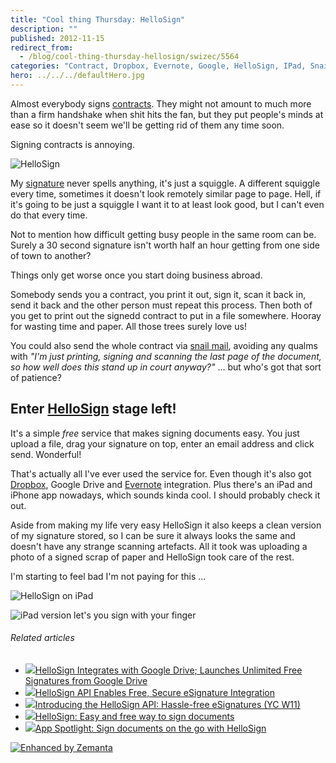 ```yaml
---
title: "Cool thing Thursday: HelloSign"
description: ""
published: 2012-11-15
redirect_from:
  - /blog/cool-thing-thursday-hellosign/swizec/5564
categories: "Contract, Dropbox, Evernote, Google, HelloSign, IPad, Snail mail, Uncategorized"
hero: ../../../defaultHero.jpg
---
```


Almost everybody signs [contracts](http://en.wikipedia.org/wiki/Contract "Contract"). They might not amount to much more than a firm handshake when shit hits the fan, but they put people's minds at ease so it doesn't seem we'll be getting rid of them any time soon.

Signing contracts is annoying.

![HelloSign](https://swizec.com/blog/wp-content/uploads/2012/11/hellosign-1024x443.png "HelloSign")![]()

My [signature](http://en.wikipedia.org/wiki/Signature "Signature") never spells anything, it's just a squiggle. A different squiggle every time, sometimes it doesn't look remotely similar page to page. Hell, if it's going to be just a squiggle I want it to at least look good, but I can't even do that every time.

Not to mention how difficult getting busy people in the same room can be. Surely a 30 second signature isn't worth half an hour getting from one side of town to another?

Things only get worse once you start doing business abroad.

Somebody sends you a contract, you print it out, sign it, scan it back in, send it back and the other person must repeat this process. Then both of you get to print out the signedd contract to put in a file somewhere. Hooray for wasting time and paper. All those trees surely love us!

You could also send the whole contract via [snail mail](http://en.wikipedia.org/wiki/Snail_mail "Snail mail"), avoiding any qualms with _"I'm just printing, signing and scanning the last page of the document, so how well does this stand up in court anyway?"_ ... but who's got that sort of patience?

## Enter [HelloSign](http://hellosign.com) stage left!

It's a simple _free_ service that makes signing documents easy. You just upload a file, drag your signature on top, enter an email address and click send. Wonderful!

That's actually all I've ever used the service for. Even though it's also got [Dropbox](http://www.dropbox.com "Dropbox"), Google Drive and [Evernote](http://www.evernote.com "Evernote") integration. Plus there's an iPad and iPhone app nowadays, which sounds kinda cool. I should probably check it out.

Aside from making my life very easy HelloSign it also keeps a clean version of my signature stored, so I can be sure it always looks the same and doesn't have any strange scanning artefacts. All it took was uploading a photo of a signed scrap of paper and HelloSign took care of the rest.

I'm starting to feel bad I'm not paying for this ...

![HelloSign on iPad](https://swizec.com/blog/wp-content/uploads/2012/11/hellosign-ipad.png "HelloSign on iPad")

![iPad version let's you sign with your finger](https://swizec.com/blog/wp-content/uploads/2012/11/hellosign-ipad-signing.png "iPad version let's you sign with your finger")

###### Related articles

- [![](https://i.zemanta.com/noimg_97_80_80.jpg)](http://www.prweb.com/releases/prweb2012/10/prweb9926356.htm)[HelloSign Integrates with Google Drive; Launches Unlimited Free Signatures from Google Drive](http://www.prweb.com/releases/prweb2012/10/prweb9926356.htm)
- [![](https://i.zemanta.com/124091072_80_80.jpg)](http://blog.programmableweb.com/2012/11/07/hellosign-api-enables-free-secure-esignature-integration/)[HelloSign API Enables Free, Secure eSignature Integration](http://blog.programmableweb.com/2012/11/07/hellosign-api-enables-free-secure-esignature-integration/)
- [![](https://i.zemanta.com/noimg_0_80_80.jpg)](http://www.hellosign.com/info/api)[Introducing the HelloSign API: Hassle-free eSignatures (YC W11)](http://www.hellosign.com/info/api)
- [![](https://i.zemanta.com/116485195_80_80.jpg)](http://www.techno360.in/hellosign-easy-and-free-way-to-sign-documents/)[HelloSign: Easy and free way to sign documents](http://www.techno360.in/hellosign-easy-and-free-way-to-sign-documents/)
- [![](https://i.zemanta.com/115803205_80_80.jpg)](http://www.macworld.com/article/2010909/app-spotlight-sign-documents-on-the-go-with-hellosign.html)[App Spotlight: Sign documents on the go with HelloSign](http://www.macworld.com/article/2010909/app-spotlight-sign-documents-on-the-go-with-hellosign.html)

[![Enhanced by Zemanta](https://img.zemanta.com/zemified_e.png?x-id=3c65e12d-8eb0-4974-a1bc-015265bc026a)](http://www.zemanta.com/?px "Enhanced by Zemanta")
